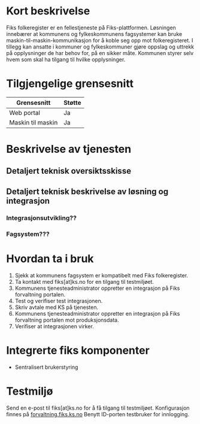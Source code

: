 # Kort beskrivelse
Fiks folkeregister er en fellestjeneste på Fiks-plattformen. Løsningen innebærer at kommunens og fylkeskommunens fagsystemer kan bruke maskin-til-maskin-kommunikasjon for å koble seg opp mot folkeregisteret. I tillegg kan ansatte i kommuner og fylkeskommuner gjøre oppslag og uttrekk på opplysninger de har behov for, på en sikker måte. Kommunen styrer selv hvem som skal ha tilgang til hvilke opplysninger.   

# Tilgjengelige grensesnitt
|**Grensesnitt**|**Støtte**|
|---------------|----------|
| Web portal | Ja |
| Maskin til maskin | Ja |

# Beskrivelse av tjenesten

## Detaljert teknisk oversiktsskisse

## Detaljert teknisk beskrivelse av løsning og integrasjon

### Integrasjonsutvikling??

### Fagsystem???

# Hvordan ta i bruk
1. Sjekk at kommunens fagsystem er kompatibelt med Fiks folkeregister. 
2. Ta kontakt med fiks[at]ks.no for en tilgang til testmiljøet. 
3. Kommunens tjenesteadministrator oppretter en integrasjon på Fiks forvaltning portalen. 
4. Test og verifiser test integrasjonen. 
5. Skriv avtale med KS på tjenesten. 
6. Kommunens tjenesteadministrator oppretter en integrasjon på Fiks forvaltning portalen mot produksjonsdata. 
7. Verifiser at integrasjonen virker. 

# Integrerte fiks komponenter
- Sentralisert brukerstyring

# Testmiljø
Send en e-post til fiks[at]ks.no for å få tilgang til testmiljøet.
Konfigurasjon finnes på [forvaltning.fiks.ks.no](https://forvaltning.fiks.test.ks.no) Benytt ID-porten testbruker for innlogging.

